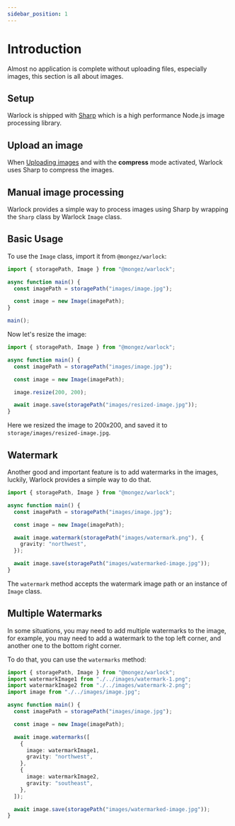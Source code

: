 ```yaml
---
sidebar_position: 1
---
```


# Introduction

Almost no application is complete without uploading files, especially images, this section is all about images.

## Setup

Warlock is shipped with [Sharp](https://sharp.pixelplumbing.com) which is a high performance Node.js image processing library.

## Upload an image

When [Uploading images](./../upload/compressing-images) and with the **compress** mode activated, Warlock uses Sharp to compress the images.

## Manual image processing

Warlock provides a simple way to process images using Sharp by wrapping the `Sharp` class by Warlock `Image` class.

## Basic Usage

To use the `Image` class, import it from `@mongez/warlock`:

```ts title="src/app/main.ts"
import { storagePath, Image } from "@mongez/warlock";

async function main() {
  const imagePath = storagePath("images/image.jpg");

  const image = new Image(imagePath);
}

main();
```

Now let's resize the image:

```ts title="src/app/main.ts"
import { storagePath, Image } from "@mongez/warlock";

async function main() {
  const imagePath = storagePath("images/image.jpg");

  const image = new Image(imagePath);

  image.resize(200, 200);

  await image.save(storagePath("images/resized-image.jpg"));
}
```

Here we resized the image to 200x200, and saved it to `storage/images/resized-image.jpg`.

## Watermark

Another good and important feature is to add watermarks in the images, luckily, Warlock provides a simple way to do that.

```ts title="src/app/main.ts"
import { storagePath, Image } from "@mongez/warlock";

async function main() {
  const imagePath = storagePath("images/image.jpg");

  const image = new Image(imagePath);

  await image.watermark(storagePath("images/watermark.png"), {
    gravity: "northwest",
  });

  await image.save(storagePath("images/watermarked-image.jpg"));
}
```

The `watermark` method accepts the watermark image path or an instance of `Image` class.

## Multiple Watermarks

In some situations, you may need to add multiple watermarks to the image, for example, you may need to add a watermark to the top left corner, and another one to the bottom right corner.

To do that, you can use the `watermarks` method:

```ts title="src/app/main.ts"
import { storagePath, Image } from "@mongez/warlock";
import watermarkImage1 from "./../images/watermark-1.png";
import watermarkImage2 from "./../images/watermark-2.png";
import image from "./../images/image.jpg";

async function main() {
  const imagePath = storagePath("images/image.jpg");

  const image = new Image(imagePath);

  await image.watermarks([
    {
      image: watermarkImage1,
      gravity: "northwest",
    },
    {
      image: watermarkImage2,
      gravity: "southeast",
    },
  ]);

  await image.save(storagePath("images/watermarked-image.jpg"));
}
```
